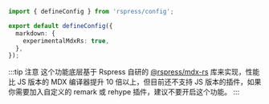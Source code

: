 ```ts title="rspress.config.ts"
import { defineConfig } from 'rspress/config';

export default defineConfig({
  markdown: {
    experimentalMdxRs: true,
  },
});
```

:::tip 注意
这个功能底层基于 Rspress 自研的 [@rspress/mdx-rs](https://github.com/web-infra-dev/mdx-rs) 库来实现，性能比 JS 版本的 MDX 编译器提升 10 倍以上，但目前还不支持 JS 版本的插件，如果你需要加入自定义的 remark 或 rehype 插件，建议不要开启这个功能。
:::
